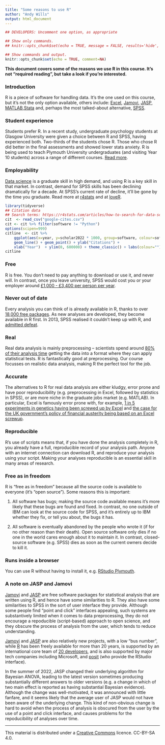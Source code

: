 ```yaml
---
title: "Some reasons to use R"
author: "Andy Wills"
output: html_document
---
```


```r
## DEVELOPERS: Uncomment one option, as appropriate

## Show only commands.
## knitr::opts_chunk$set(echo = TRUE, message = FALSE, results='hide', fig.keep = 'none', comment=NA)

## Show commands and output.
knitr::opts_chunk$set(echo = TRUE, comment=NA)
```

**This document covers some of the reasons we use R in this course. It's not "required reading", but take a look if you're interested.**

### Introduction
R is a piece of software for handling data. It's the one used on this course, but it's not the only option available, others include: [Excel][2], [Jamovi][1], [JASP][6], [MATLAB][3],[Stata][5] and, perhaps the most talked-about alternative, [SPSS][4]. 

[1]: https://www.jamovi.org
[2]: https://products.office.com/en-gb/compare-all-microsoft-office-products?tab=2
[3]: https://uk.mathworks.com/pricing-licensing.html?prodcode=ML
[4]: https://www.ibm.com/products/spss-statistics/pricing
[5]: https://www.stata.com/order/new/bus/single-user-licenses/
[6]: https://jasp-stats.org/

### Student experience
Students prefer R. In a recent study, undergraduate psychology students at Glasgow University were given a choice between R and SPSS, having experienced both. Two-thirds of the students chose R. Those who chose R did better in the final assessments and showed lower stats anxiety. R is being used to teach Plymouth University undergraduates (and visiting Year 10 students) across a range of different courses. [Read more](https://github.com/gupsych/trdair_workshop/blob/master/LTC_workshop.pdf).

### Employability
[Data science][7] is a graduate skill in high demand, and using R is a key skill in that market. In contrast, demand for SPSS skills has been declining dramatically for a decade. At SPSS's current rate of decline, it'll be gone by the time you graduate. Read more at [r4stats](http://r4stats.com/articles/popularity/) and at [loveR](https://www.discovr.rocks/lover/).

[7]: https://hbr.org/2012/10/data-scientist-the-sexiest-job-of-the-21st-century

```r
library(tidyverse)
## Citation data
## Search terms: https://r4stats.com/articles/how-to-search-for-data-science-articles/
cit  <- read_csv("google-cites.csv")
cit <- cit %>% filter(software != "Python")
options(scipen=999)
citline  <- cit %>%
    ggplot(aes(x=year, y=scholar2022 * 1000, group=software, colour=software)) +
    geom_line() + geom_point() + ylab("Citations") +
    xlab("Year")  + ylim(0, 600000) + theme_classic() + labs(colour="")
citline
```

### Free
R is free. You don't need to pay anything to download or use it, and never will. In contrast, once you leave university, SPSS would cost you or your employer around [£1,000 - £3,400 per person per year](https://www.ibm.com/products/spss-statistics/pricing).

### Never out of date
Every analysis you can think of is already available in R, thanks to over [18,000 free packages](https://cran.rstudio.com/). As new analyses are developed, they become available in R first. In 2013, SPSS realised it couldn't keep up with R, and [admitted defeat](https://www.ibm.com/developerworks/library/ba-call-r-spss/index.html).

### Real
Real data analysis is mainly preprocessing -- scientists spend around [80% of their analysis time][8] getting the data into a format where they can apply statistical tests. R is fantastically good at preprocessing. 
Our course focusses on realistic data analysis, making R the perfect tool for the job.

[8]: https://www.forbes.com/sites/gilpress/2016/03/23/data-preparation-most-time-consuming-least-enjoyable-data-science-task-survey-says/#5e7ed02f6f63

### Accurate 
The alternatives to R for real data analysis are either kludgy, error prone and have poor reproducibility (e.g. preprocessing in Excel, followed by statistics in SPSS), or are more niche in the graduate jobs market (e.g. MATLAB). In particular, Excel is famously error prone with, for example,  [1 in 5 experiments in genetics having been screwed up by Excel](https://genomebiology.biomedcentral.com/articles/10.1186/s13059-016-1044-7) and [the case for the UK government's policy of financial austerity being based on an Excel screwup](https://arstechnica.com/tech-policy/2013/04/microsoft-excel-the-ruiner-of-global-economies/).

### Reproducible 
 R's use of scripts means that, if you have done the analysis completely in R, you already have a full, reproducible record of your analysis path. Anyone with an internet connection can download R, and reproduce your analysis using your script. Making your analyses reproducible is an essential skill in many areas of research. 

### Free as in freedom
R is "free as in freedom" because all the source code is available to everyone (it's "open source"). Some reasons this is important:

1. All software has bugs; making the source code available means it's more likely that these bugs are found and fixed. In contrast, no one outside of IBM can look at the source code for SPSS, and it's entirely up to IBM whether they fix, or tell you about, the bugs it has.

2. All software is eventually abandoned by the people who wrote it (if for no other reason than their death). Open source software only dies if no one in the world cares enough about it to maintain it. In contrast, closed-source software (e.g. SPSS) dies as soon as the current owners decide to kill it. 

### Runs inside a browser
You can use R without having to install it, e.g. [RStudio Plymouth](https://rstudio.plymouth.ac.uk). 

### A note on JASP and Jamovi

[Jamovi][1] and [JASP][6] are free software packages for statistical analysis that are written using
R, and hence have some similarities to R. They also have some similarities to SPSS in the sort of user 
interface they provide. Although some people find "point and click" interfaces appealing, such
systems are substantively limited when it comes to data preprocessing, they do not encourage a
repoducible (script-based) approach to open science, and they obscure the process of analysis
from the user, which tends to reduce understanding. 

[Jamovi][1] and [JASP][6] are also relatively new projects, with a low "bus number", while [R](https://en.wikipedia.org/wiki/R_(programming_language)) has
been freely available for more than 20 years, is supported by an international core team of [20
developers](https://www.r-project.org/contributors.html), and is also supported by major tech 
companies including Microsoft, and [posit](https://posit.co/) (who provide the RStudio interface).

In the summer of 2022, JASP changed their 
underlying algorithm for Bayesian ANOVA, leading to the latest version sometimes producing substantially
different answers to older versions (e.g. a change in which of two main effect is reported as
having substantial Bayesian evidence). Although the change was well-motivated, it was announced
with little fanfare, and it seems likely that the average user of JASP would not have been aware of 
the underlying change. This kind of non-obvious change is hard to avoid when the process of analysis
is obscured from the user by the use of a point and click interface, and causes problems for the repoducibility
of analyses over time.

___


This material is distributed under a [Creative Commons](https://creativecommons.org/) licence. CC-BY-SA 4.0. 

